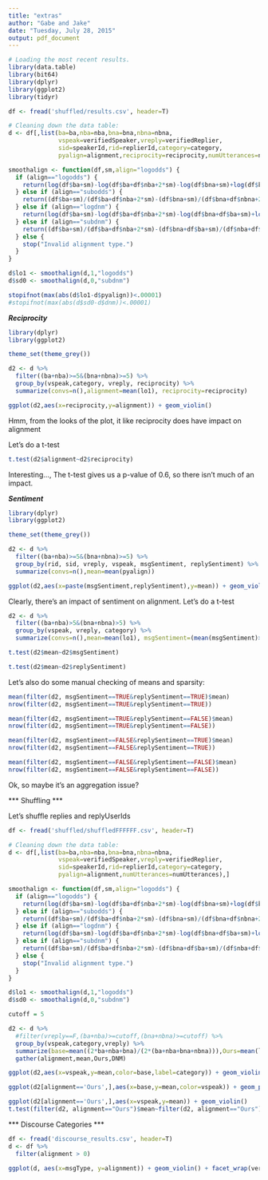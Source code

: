 ```yaml
---
title: "extras"
author: "Gabe and Jake"
date: "Tuesday, July 28, 2015"
output: pdf_document
---
```



```r
# Loading the most recent results.
library(data.table)
library(bit64)
library(dplyr)
library(ggplot2)
library(tidyr)

df <- fread('shuffled/results.csv', header=T)
```



```r
# Cleaning down the data table:
d <- df[,list(ba=ba,nba=nba,bna=bna,nbna=nbna,
              vspeak=verifiedSpeaker,vreply=verifiedReplier,
              sid=speakerId,rid=replierId,category=category,
              pyalign=alignment,reciprocity=reciprocity,numUtterances=numUtterances, msgSentiment=(msgSentiment>0), replySentiment=(replySentiment>0)),]

```


```r
smoothalign <- function(df,sm,align="logodds") {
  if (align=="logodds") {
    return(log(df$ba+sm)-log(df$ba+df$nba+2*sm)-log(df$bna+sm)+log(df$bna+df$nbna+2*sm))
  } else if (align=="subodds") {
    return((df$ba+sm)/(df$ba+df$nba+2*sm)-(df$bna+sm)/(df$bna+df$nbna+2*sm))
  } else if (align=="logdnm") {
    return(log(df$ba+sm)-log(df$ba+df$nba+2*sm)-log(df$bna+df$ba+sm)+log(df$nba+df$ba+df$bna+df$nbna+2*sm))
  } else if (align=="subdnm") {
    return((df$ba+sm)/(df$ba+df$nba+2*sm)-(df$bna+df$ba+sm)/(df$nba+df$ba+df$bna+df$nbna+2*sm))
  } else {
    stop("Invalid alignment type.")
  }
} 

d$lo1 <- smoothalign(d,1,"logodds")
d$sd0 <- smoothalign(d,0,"subdnm")

stopifnot(max(abs(d$lo1-d$pyalign))<.00001)
#stopifnot(max(abs(d$sd0-d$dnm))<.00001)


```

***Reciprocity***

```r
library(dplyr)
library(ggplot2)

theme_set(theme_grey())

d2 <- d %>%
  filter((ba+nba)>=5&(bna+nbna)>=5) %>%
  group_by(vspeak,category, vreply, reciprocity) %>%
  summarize(convs=n(),alignment=mean(lo1), reciprocity=reciprocity)

ggplot(d2,aes(x=reciprocity,y=alignment)) + geom_violin()


```
Hmm, from the looks of the plot, it like reciprocity does have impact on alignment

Let's do a t-test

```r

t.test(d2$alignment~d2$reciprocity)

```

Interesting..., The t-test gives us a p-value of 0.6, so there isn't much of an impact.


***Sentiment***

```r
library(dplyr)
library(ggplot2)

theme_set(theme_grey())

d2 <- d %>%
  filter((ba+nba)>=5&(bna+nbna)>=5) %>%
  group_by(rid, sid, vreply, vspeak, msgSentiment, replySentiment) %>%
  summarize(convs=n(),mean=mean(pyalign))

ggplot(d2,aes(x=paste(msgSentiment,replySentiment),y=mean)) + geom_violin() + facet_wrap(vspeak~vreply) + labs(title="msgSentiment vs replySentiment") + stat_summary(geom="point", fun.y="mean")
```

Clearly, there's an impact of sentiment on alignment. Let's do a t-test

```r

d2 <- d %>%
  filter((ba+nba)>5&(bna+nbna)>5) %>%
  group_by(vspeak, vreply, category) %>%
  summarize(convs=n(),mean=mean(lo1), msgSentiment=(mean(msgSentiment)>0), replySentiment=(mean(replySentiment)>0))

t.test(d2$mean~d2$msgSentiment)

t.test(d2$mean~d2$replySentiment)

```

Let's also do some manual checking of means and sparsity:

```r
mean(filter(d2, msgSentiment==TRUE&replySentiment==TRUE)$mean)
nrow(filter(d2, msgSentiment==TRUE&replySentiment==TRUE))

mean(filter(d2, msgSentiment==TRUE&replySentiment==FALSE)$mean)
nrow(filter(d2, msgSentiment==TRUE&replySentiment==FALSE))

mean(filter(d2, msgSentiment==FALSE&replySentiment==TRUE)$mean)
nrow(filter(d2, msgSentiment==FALSE&replySentiment==TRUE))

mean(filter(d2, msgSentiment==FALSE&replySentiment==FALSE)$mean)
nrow(filter(d2, msgSentiment==FALSE&replySentiment==FALSE))

```

Ok, so maybe it's an aggregation issue?

*** Shuffling ***

Let's shuffle replies and replyUserIds

```r

df <- fread('shuffled/shuffledFFFFFF.csv', header=T)

# Cleaning down the data table:
d <- df[,list(ba=ba,nba=nba,bna=bna,nbna=nbna,
              vspeak=verifiedSpeaker,vreply=verifiedReplier,
              sid=speakerId,rid=replierId,category=category,
              pyalign=alignment,numUtterances=numUtterances),]

smoothalign <- function(df,sm,align="logodds") {
  if (align=="logodds") {
    return(log(df$ba+sm)-log(df$ba+df$nba+2*sm)-log(df$bna+sm)+log(df$bna+df$nbna+2*sm))
  } else if (align=="subodds") {
    return((df$ba+sm)/(df$ba+df$nba+2*sm)-(df$bna+sm)/(df$bna+df$nbna+2*sm))
  } else if (align=="logdnm") {
    return(log(df$ba+sm)-log(df$ba+df$nba+2*sm)-log(df$bna+df$ba+sm)+log(df$nba+df$ba+df$bna+df$nbna+2*sm))
  } else if (align=="subdnm") {
    return((df$ba+sm)/(df$ba+df$nba+2*sm)-(df$bna+df$ba+sm)/(df$nba+df$ba+df$bna+df$nbna+2*sm))
  } else {
    stop("Invalid alignment type.")
  }
} 

d$lo1 <- smoothalign(d,1,"logodds")
d$sd0 <- smoothalign(d,0,"subdnm")

cutoff = 5

d2 <- d %>%
  #filter(vreply==F,(ba+nba)>=cutoff,(bna+nbna)>=cutoff) %>%
  group_by(vspeak,category,vreply) %>%
  summarize(base=mean((2*ba+nba+bna)/(2*(ba+nba+bna+nbna))),Ours=mean(lo1),DNM=mean(sd0)) %>%
  gather(alignment,mean,Ours,DNM)

ggplot(d2,aes(x=vspeak,y=mean,color=base,label=category)) + geom_violin() + geom_text(position=position_jitter(w=0.2),size=4) + labs(title=paste("Non-verified repliers' alignments\naggregated by marker (Cutoff=",cutoff,")",sep=''),x="Speaker verification",y="Mean alignment",color="Speaker-replier\npairs using\nthe marker") + facet_wrap(~ alignment,scales="free") + theme_grey()

ggplot(d2[alignment=='Ours',],aes(x=base,y=mean,color=vspeak)) + geom_point()

ggplot(d2[alignment=='Ours',],aes(x=vspeak,y=mean)) + geom_violin()
t.test(filter(d2, alignment=="Ours")$mean~filter(d2, alignment=="Ours")$vspeak)

```

*** Discourse Categories ***

```r
df <- fread('discourse_results.csv', header=T)
d <- df %>%
  filter(alignment > 0)

ggplot(d, aes(x=msgType, y=alignment)) + geom_violin() + facet_wrap(verifiedSpeaker~verifiedReplier)

```

